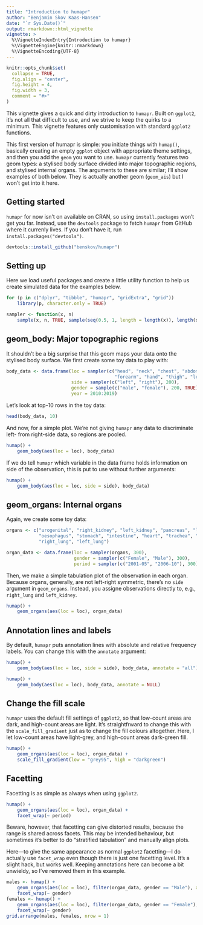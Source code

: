 ```yaml
---
title: "Introduction to humapr"
author: "Benjamin Skov Kaas-Hansen"
date: "`r Sys.Date()`"
output: rmarkdown::html_vignette
vignette: >
  %\VignetteIndexEntry{Introduction to humapr}
  %\VignetteEngine{knitr::rmarkdown}
  %\VignetteEncoding{UTF-8}
---
```


```r
knitr::opts_chunk$set(
  collapse = TRUE,
  fig.align = "center",
  fig.height = 4,
  fig.width = 3,
  comment = "#>"
)
```

This vignette gives a quick and dirty introduction to `humapr`. Built on `ggplot2`, it's not all that difficult to use, and we strive to keep the quirks to a minimum. This vignette features only customisation with standard `ggplot2` functions. 

This first version of humapr is simple: you initiate things with `humap()`, basically creating an empty `ggplot` object with appropriate theme settings, and then you add the `geom` you want to use. `humapr` currently features two geom types: a stylised body surface divided into major topographic regions, and stylised internal organs. The arguments to these are similar; I'll show examples of both below. They is actually another geom (`geom_ais`) but I won't get into it here. 

## Getting started
`humapr` for now isn't on available on CRAN, so using `install.packages` won't get you far. Instead, use the `devtools` package to fetch `humapr` from GitHub where it currenly lives. If you don't have it, run `install.packages("devtools")`. 

```r
devtools::install_github("benskov/humapr")
```

## Setting up
Here we load useful packages and create a little utility function to help us create simulated data for the examples below.

```r
for (p in c("dplyr", "tibble", "humapr", "gridExtra", "grid")) 
    library(p, character.only = TRUE)

sampler <- function(x, n) 
    sample(x, n, TRUE, sample(seq(0.5, 1, length = length(x)), length(x), TRUE))
```

## geom_body: Major topographic regions
It shouldn't be a big surprise that this geom maps your data onto the stylised body surface. We first create some toy data to play with:

```r
body_data <- data.frame(loc = sampler(c("head", "neck", "chest", "abdomen", "arm", 
                                        "forearm", "hand", "thigh", "leg", "foot"), 200),
                        side = sampler(c("left", "right"), 200),
                        gender = sample(c("male", "female"), 200, TRUE),
                        year = 2010:2019) 
```

Let's look at top-10 rows in the toy data:
```r
head(body_data, 10)
```

And now, for a simple plot. We're not giving `humapr` any data to discriminate left- from right-side data, so regions are pooled.
```r
humap() +
    geom_body(aes(loc = loc), body_data) 
```

If we do tell `humapr` which variable in the data frame holds information on side of the observation, this is put to use without further arguments:
```r
humap() +
    geom_body(aes(loc = loc, side = side), body_data) 
```

## geom_organs: Internal organs
Again, we create some toy data:

```r
organs <- c("urogenital", "right_kidney", "left_kidney", "pancreas", "liver", "spleen", 
            "oesophagus", "stomach", "intestine", "heart", "trachea", "hyoid", "larynx", 
            "right_lung", "left_lung")

organ_data <- data.frame(loc = sampler(organs, 300),
                         gender = sampler(c("Female", "Male"), 300),
                         period = sampler(c("2001-05", "2006-10"), 300))
```

Then, we make a simple tabulation plot of the observation in each organ. Because organs, generally, are not left-right symmetric, there's no `side` argument in `geom_organs`. Instead, you assigne observations directly to, e.g., `right_lung` and `left_kidney`.

```r
humap() +
    geom_organs(aes(loc = loc), organ_data)
```

## Annotation lines and labels
By default, `humapr` puts annotation lines with absolute and relative frequency labels. You can change this with the `annotate` argument:
```r
humap() +
    geom_body(aes(loc = loc, side = side), body_data, annotate = "all") 
```

```r
humap() +
    geom_body(aes(loc = loc), body_data, annotate = NULL) 
```

## Change the fill scale
`humapr` uses the default fill settings of `ggplot2`, so that low-count areas are dark, and high-count areas are light. It's straightfrward to change this with the `scale_fill_gradient` just as to change the fill colours altogether. Here, I let low-count areas have light-grey, and high-count areas dark-green fill.
```r
humap() +
    geom_organs(aes(loc = loc), organ_data) +
    scale_fill_gradient(low = "grey95", high = "darkgreen")
```

## Facetting
Facetting is as simple as always when using `ggplot2`.

```r
humap() +
    geom_organs(aes(loc = loc), organ_data) +
    facet_wrap(~ period)
```

Beware, however, that facetting can give distorted results, because the range is shared across facets. This may be intended behaviour, but sometimes it's better to do "stratified tabulation" and manually align plots. 

Here---to give the same appearance as normal `ggplot2` facetting---I do actually use `facet_wrap` even though there is just one facetting level. It's a slight hack, but works well. Keeping annotations here can become a bit unwieldy, so I've removed them in this example.

```r
males <- humap() + 
    geom_organs(aes(loc = loc), filter(organ_data, gender == "Male"), annotate = NULL) +
    facet_wrap(~ gender)
females <- humap() + 
    geom_organs(aes(loc = loc), filter(organ_data, gender == "Female"), annotate = NULL) +
    facet_wrap(~ gender)
grid.arrange(males, females, nrow = 1)
```

